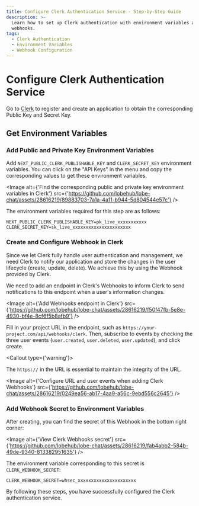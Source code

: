 ```yaml
---
title: Configure Clerk Authentication Service - Step-by-Step Guide
description: >-
  Learn how to set up Clerk authentication with environment variables and
  webhooks.
tags:
  - Clerk Authentication
  - Environment Variables
  - Webhook Configuration
---
```


# Configure Clerk Authentication Service

Go to [Clerk](https://clerk.com?utm_source=lobehub&utm_medium=docs) to register and create an application to obtain the corresponding Public Key and Secret Key.

## Get Environment Variables

<Steps>

### Add Public and Private Key Environment Variables

Add `NEXT_PUBLIC_CLERK_PUBLISHABLE_KEY` and `CLERK_SECRET_KEY` environment variables. You can click on the "API Keys" in the menu and copy the corresponding values to get these environment variables.

<Image
  alt={'Find the corresponding public and private key environment variables in Clerk'}
  src={'https://github.com/lobehub/lobe-chat/assets/28616219/89883703-7a1a-4a11-b944-5d804544e57c'}
/>

The environment variables required for this step are as follows:

```shell
NEXT_PUBLIC_CLERK_PUBLISHABLE_KEY=pk_live_xxxxxxxxxxx
CLERK_SECRET_KEY=sk_live_xxxxxxxxxxxxxxxxxxxxxx
```

### Create and Configure Webhook in Clerk

Since we let Clerk fully handle user authentication and management, we need Clerk to notify our application and store the changes in the user lifecycle (create, update, delete). We achieve this by using the Webhook provided by Clerk.

We need to add an endpoint in Clerk's Webhooks to inform Clerk to send notifications to this endpoint when a user's information changes.

<Image
  alt={'Add Webhooks endpoint in Clerk'}
  src={'https://github.com/lobehub/lobe-chat/assets/28616219/f50f47fb-5e8e-4930-bf4e-8cf6f5b8afb9'}
/>

Fill in your project URL in the endpoint, such as `https://your-project.com/api/webhooks/clerk`. Then, subscribe to events by checking the three user events (`user.created`, `user.deleted`, `user.updated`), and click create.

<Callout type={'warning'}>

The `https://` in the URL is essential to maintain the integrity of the URL.

</Callout>

<Image
  alt={'Configure URL and user events when adding Clerk Webhooks'}
  src={'https://github.com/lobehub/lobe-chat/assets/28616219/0249ea56-ab17-4aa9-a56c-9ebd556c2645'}
/>

### Add Webhook Secret to Environment Variables

After creating, you can find the secret of this Webhook in the bottom right corner:

<Image
  alt={'View Clerk Webhooks secret'}
  src={'https://github.com/lobehub/lobe-chat/assets/28616219/fab4abb2-584b-49de-9340-813382951635'}
/>

The environment variable corresponding to this secret is `CLERK_WEBHOOK_SECRET`:

```shell
CLERK_WEBHOOK_SECRET=whsec_xxxxxxxxxxxxxxxxxxxxxx
```

</Steps>

By following these steps, you have successfully configured the Clerk authentication service.
